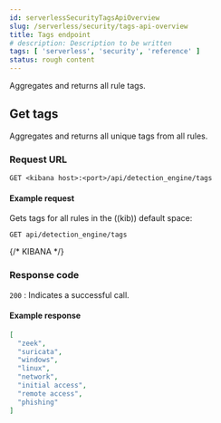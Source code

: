 ```yaml
---
id: serverlessSecurityTagsApiOverview
slug: /serverless/security/tags-api-overview
title: Tags endpoint
# description: Description to be written
tags: [ 'serverless', 'security', 'reference' ]
status: rough content
---
```


<div id="tags-api-overview"></div>

Aggregates and returns all rule tags.

## Get tags

Aggregates and returns all unique tags from all rules.

### Request URL

`GET <kibana host>:<port>/api/detection_engine/tags`

#### Example request

Gets tags for all rules in the ((kib)) default space:

```console
GET api/detection_engine/tags
```
{/* KIBANA */}

### Response code

`200` 
    : Indicates a successful call.

#### Example response

```json
[
  "zeek",
  "suricata",
  "windows",
  "linux",
  "network",
  "initial access",
  "remote access",
  "phishing"
]
```
